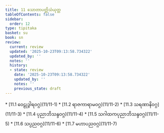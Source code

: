 ```yaml
---
title: 11 သောတာပတ္တိသံယုတ္တ
tableOfContents: false
sidebar:
  order: 12
type: tipitaka
basket: su
book: sn
review:
  current: review
  updated: '2025-10-23T09:13:58.734322'
  updated_by: ''
  notes: ''
  history:
  - state: review
    date: '2025-10-23T09:13:58.734322'
    updated_by: ''
    notes: ''
    previous_state: draft
---
```



<ReviewStatus review={frontmatter.review} showDetails={true} />

<HypothesisAnnotation frontmatter={frontmatter} />

<DynamicBreadcrumb />



<TableOfContents book="sn" section="11">
* [11.1 ဝေဠုဒွါရဝဂ္ဂ](11/11-1)
* [11.2 ရာဇကာရာမဝဂ္ဂ](11/11-2)
* [11.3 သရဏာနိဝဂ္ဂ](11/11-3)
* [11.4 ပုညာဘိသန္ဒဝဂ္ဂ](11/11-4)
* [11.5 သဂါထကပုညာဘိသန္ဒဝဂ္ဂ](11/11-5)
* [11.6 သပ္ပညဝဂ္ဂ](11/11-6)
* [11.7 မဟာပညဝဂ္ဂ](11/11-7)
</TableOfContents>